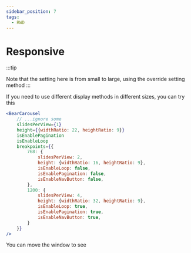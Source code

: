 ```yaml
---
sidebar_position: 7
tags:
  - RWD
---
```




# Responsive

:::tip

Note that the setting here is from small to large, using the override setting method
:::

If you need to use different display methods in different sizes, you can try this

```jsx
<BearCarousel 
    // ...ignore some 
    slidesPerView={1}
    height={{widthRatio: 22, heightRatio: 9}}
    isEnablePagination
    isEnableLoop
    breakpoints={{
        768: {
            slidesPerView: 2,
            height: {widthRatio: 16, heightRatio: 9},
            isEnableLoop: false,
            isEnablePagination: false,
            isEnableNavButton: false,
        },
        1200: {
            slidesPerView: 4,
            height: {widthRatio: 32, heightRatio: 9},
            isEnableLoop: true,
            isEnablePagination: true,
            isEnableNavButton: true,
        }
    }}
/>
```

You can move the window to see

<Carousel/>
